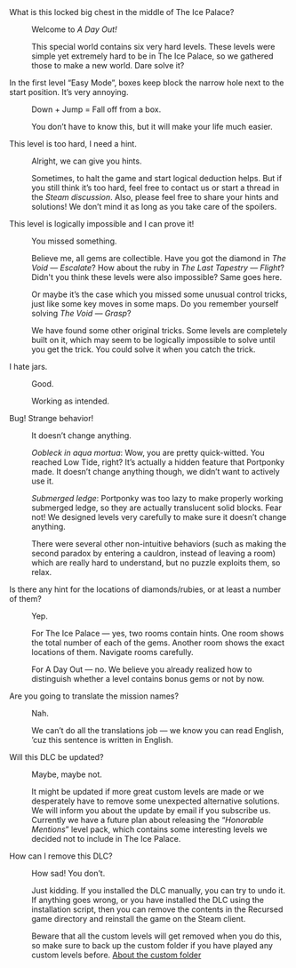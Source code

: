 <dl>

<dt>What is this locked big chest in the middle of The Ice Palace?</dt>

<dd>
<p className="short-answer">Welcome to <em>A Day Out!</em></p>

This special world contains six very hard levels.
These levels were simple yet extremely hard to be in The Ice Palace,
so we gathered those to make a new world. Dare solve it?
</dd>

<dt>In the first level “Easy Mode”, boxes keep block the narrow hole next to the start position. It’s very annoying.</dt>

<dd>
<p className="short-answer">Down + Jump = Fall off from a box.</p>

You don’t have to know this, but it will make your life much easier.
</dd>

<dt>This level is too hard, I need a hint.</dt>

<dd>
<p className="short-answer">Alright, we can give you hints.</p>

Sometimes, to halt the game and start logical deduction helps.
But if you still think it’s too hard, feel free to contact us
or start a thread in the _Steam discussion_.
Also, please feel free to share your hints and solutions!
We don’t mind it as long as you take care of the spoilers.
</dd>

<dt>This level is logically impossible and I can prove it!</dt>

<dd>
<p className="short-answer">You missed something.</p>

Believe me, all gems are collectible. Have you got the diamond in _The Void — Escalate_?
How about the ruby in _The Last Tapestry — Flight_?
Didn't you think these levels were also impossible? Same goes here.

Or maybe it’s the case which you missed some unusual control tricks,
just like some key moves in some maps. Do you remember yourself solving _The Void — Grasp_?

We have found some other original tricks. Some levels are completely built on it,
which may seem to be logically impossible to solve until you get the trick.
You could solve it when you catch the trick.
</dd>

<dt>I hate jars.</dt>

<dd>
<p className="short-answer">Good.</p>

Working as intended.
</dd>

<dt>Bug! Strange behavior!</dt>

<dd>
<p className="short-answer">It doesn’t change anything.</p>

_Oobleck in aqua mortua_: Wow, you are pretty quick-witted. You reached Low Tide, right?
It’s actually a hidden feature that Portponky made. It doesn’t change anything though,
we didn’t want to actively use it.

_Submerged ledge_: Portponky was too lazy to make properly working submerged ledge,
so they are actually translucent solid blocks. Fear not!
We designed levels very carefully to make sure it doesn’t change anything.

There were several other non-intuitive behaviors (such as making the second paradox
by entering a cauldron, instead of leaving a room) which are really hard to understand,
but no puzzle exploits them, so relax.
</dd>

<dt>Is there any hint for the locations of diamonds/rubies, or at least a number of them?</dt>

<dd>
<p className="short-answer">Yep.</p>

For The Ice Palace — yes, two rooms contain hints. One room shows the total number of
each of the gems. Another room shows the exact locations of them. Navigate rooms carefully.

For A Day Out — no. We believe you already realized how to distinguish
whether a level contains bonus gems or not by now.
</dd>

<dt>Are you going to translate the mission names?</dt>

<dd>
<p className="short-answer">Nah.</p>

We can’t do all the translations job — we know you can read English,
’cuz this sentence is written in English.
</dd>

<dt>Will this DLC be updated?</dt>

<dd>
<p className="short-answer">Maybe, maybe not.</p>

It might be updated if more great custom levels are made or we desperately have to remove
some unexpected alternative solutions. We will inform you about the update by email
if you subscribe us. Currently we have a future plan about releasing the “_Honorable Mentions_”
level pack, which contains some interesting levels we decided not to include in The Ice Palace.
</dd>

<dt>How can I remove this DLC?</dt>

<dd>
<p className="short-answer">How sad! You don’t.</p>

Just kidding. If you installed the DLC manually, you can try to undo it. If anything goes wrong,
or you have installed the DLC using the installation script, then you can remove the contents
in the Recursed game directory and reinstall the game on the Steam client.

Beware that all the custom levels will get removed when you do this, so make sure to back up
the custom folder if you have played any custom levels before.
[About the custom folder](https://steamcommunity.com/sharedfiles/filedetails/?id=800043882)
</dd>

</dl>
